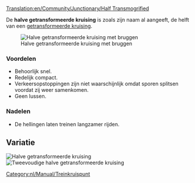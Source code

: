 [[Translation:en/Community/Junctionary/Half Transmogrified]]
{{nl/Community/Junctionary/Kruispuntenmenu}}

De '''halve getransformeerde kruising''' is zoals zijn naam al aangeeft, de helft van een [[en/Community/Junctionary/Transmogrified|getransformeerde kruising]].

[[File:en/Community/Junctionary/Ttd.half.transmogrified.variant.png|frame|none|Halve getransformeerde kruising met bruggen]]

===Voordelen===
*Behoorlijk snel.
*Redelijk compact.
*Verkeersopstoppingen zijn niet waarschijnlijk omdat sporen splitsen voordat zij weer samenkomen.
*Geen lussen.

===Nadelen===
*De hellingen laten treinen langzamer rijden. 

==Variatie==
[[File:en/Community/Junctionary/Ttd.half.transmogrified.original.png|frame|none|Halve getransformeerde kruising]]
[[File:en/Community/Junctionary/Ttd.dual.half.transmogrified.png|frame|none|Tweevoudige halve getransformeerde kruising]]
[[Category:nl/Manual/Treinkruispunt]]
